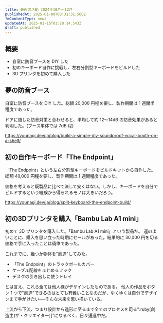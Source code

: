 ```yaml
---
title: 最近の活動 2024年10月～12月
publishedAt: 2025-01-08T00:31:31.560Z
fmContentType: news
updatedAt: 2025-01-15T01:28:14.543Z
draft: published
---
```


## 概要

- 自室に防音ブースを DIY した
- 初のキーボード自作に挑戦し、左右分割型キーボードをビルドした
- 3D プリンタを初めて購入した

## 夢の防音ブース

自室に防音ブースを DIY した。総額 20,000 円程を要し、製作期間は 1 週間半程度であった。

ドアに施した防音対策と合わせると、平均して約 12～14dB の防音効果があると判明した。(ブース単体では 7dB 程)

https://younagi.dev/ja/blog/build-a-simple-diy-soundproof-vocal-booth-on-a-shelf/

## 初の自作キーボード「The Endpoint」

「The Endpoint」という左右分割型キーボードをビルドキットから自作した。総額 40,000 円程を要し、製作期間は 1 週間程度であった。

価格を考えると既製品に比べて決して安くはない。しかし、キーボードを自分でビルドするという経験から得られるモノは大きいだろう。

https://younagi.dev/ja/blog/split-keyboard-the-endpoint-build/

## 初の3Dプリンタを購入「Bambu Lab A1 mini」

初めて 3D プリンタを購入した。「Bambu Lab A1 mini」という製品だ。
運のよいことに、購入を思い立った時期にセールがあった。結果的に 30,000 円を切る価格で手に入ったことは僥倖であった。

これまでに、幾つか物体を"創造"してみた。

- 「The Endpoint」のトラックボールカバー
- ケーブル配線をまとめるフック
- デスクの引き出しに使うトレイ

とは言え、これら全ては他人様がデザインしたものである。
他人の作品をボタン 1 つで"創造"できるのはとても有難いことなのだが、ゆくゆくは自分でデザインまで手がけたい──そんな未来を思い描いている。

上流から下流、つまり設計から造形に至るまで全てのプロセスを司る":ruby[創造主(ザ・クリエイター)]"になるべく、日々邁進中だ。
